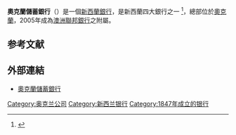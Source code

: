 {{Infobox_Company |
 company_name = 奧克蘭儲蓄銀行 |
 company_logo = [[File:Ponsonby_Corner_Branch_Of_ASB.jpg|center]]|
 company_type = 附屬|
 foundation = 1847年6月5日 |
 location = [[新西蘭|新西蘭]]|
 key_people = |
 industry = 金融及保險業|
 products = 金融產品和服務|
 revenue  = |
 parent = [[澳洲聯邦銀行|澳洲聯邦銀行]]|
 homepage = [http://www.asb.co.nz/ www.asb.co.nz]|
 }}
'''奧克蘭儲蓄銀行'''（{{lang-en|Auckland Savings Bank，ASB}}）是一個[[新西蘭|新西蘭]][[銀行|銀行]]，是新西蘭四大銀行之一 <ref>{{Cite web |url=http://www.microsoft.com/casestudies/Microsoft-Exchange-Server-2010-Enterprise/ASB-Bank/Bank-Restores-E-Mail-Service-in-Seconds-Builds-a-Base-for-Communication-and-Collaboration/4000007449 |title=存档副本 |access-date=2011-04-26 |archive-date=2014-07-19 |archive-url=https://web.archive.org/web/20140719050645/http://www.microsoft.com/casestudies/Microsoft-Exchange-Server-2010-Enterprise/ASB-Bank/Bank-Restores-E-Mail-Service-in-Seconds-Builds-a-Base-for-Communication-and-Collaboration/4000007449 |dead-url=no }}</ref>，總部位於[[奧克蘭|奧克蘭]]，2005年成為[[澳洲聯邦銀行|澳洲聯邦銀行]]之附屬。  

== 参考文献 ==
{{Reflist}}

== 外部連結 ==
* [http://www.asb.co.nz 奧克蘭儲蓄銀行] {{Wayback|url=http://www.asb.co.nz/ |date=20210301101345 }}

[[Category:奥克兰公司|Category:奥克兰公司]]
[[Category:新西兰银行|Category:新西兰银行]]
[[Category:1847年成立的银行|Category:1847年成立的银行]]